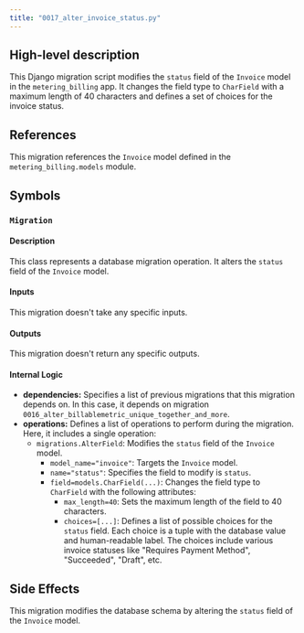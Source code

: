 ```yaml
---
title: "0017_alter_invoice_status.py"
---
```


## High-level description
This Django migration script modifies the `status` field of the `Invoice` model in the `metering_billing` app. It changes the field type to `CharField` with a maximum length of 40 characters and defines a set of choices for the invoice status.

## References
This migration references the `Invoice` model defined in the `metering_billing.models` module.

## Symbols

### `Migration`
#### Description
This class represents a database migration operation. It alters the `status` field of the `Invoice` model.

#### Inputs
This migration doesn't take any specific inputs.

#### Outputs
This migration doesn't return any specific outputs.

#### Internal Logic
- **dependencies:** Specifies a list of previous migrations that this migration depends on. In this case, it depends on migration `0016_alter_billablemetric_unique_together_and_more`.
- **operations:** Defines a list of operations to perform during the migration. Here, it includes a single operation:
    - `migrations.AlterField`: Modifies the `status` field of the `Invoice` model.
        - `model_name="invoice"`: Targets the `Invoice` model.
        - `name="status"`: Specifies the field to modify is `status`.
        - `field=models.CharField(...)`: Changes the field type to `CharField` with the following attributes:
            - `max_length=40`: Sets the maximum length of the field to 40 characters.
            - `choices=[...]`: Defines a list of possible choices for the `status` field. Each choice is a tuple with the database value and human-readable label. The choices include various invoice statuses like "Requires Payment Method", "Succeeded", "Draft", etc.

## Side Effects
This migration modifies the database schema by altering the `status` field of the `Invoice` model. 
